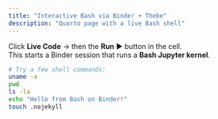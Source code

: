 ```yaml
---
title: "Interactive Bash via Binder + Thebe"
description: "Quarto page with a live Bash shell"
---
```


Click **Live Code** → then the **Run** ▶️ button in the cell.  
This starts a Binder session that runs a **Bash Jupyter kernel**.

```bash
# Try a few shell commands:
uname -a
pwd
ls -la
echo "Hello from Bash on Binder!"
touch .nojekyll
```